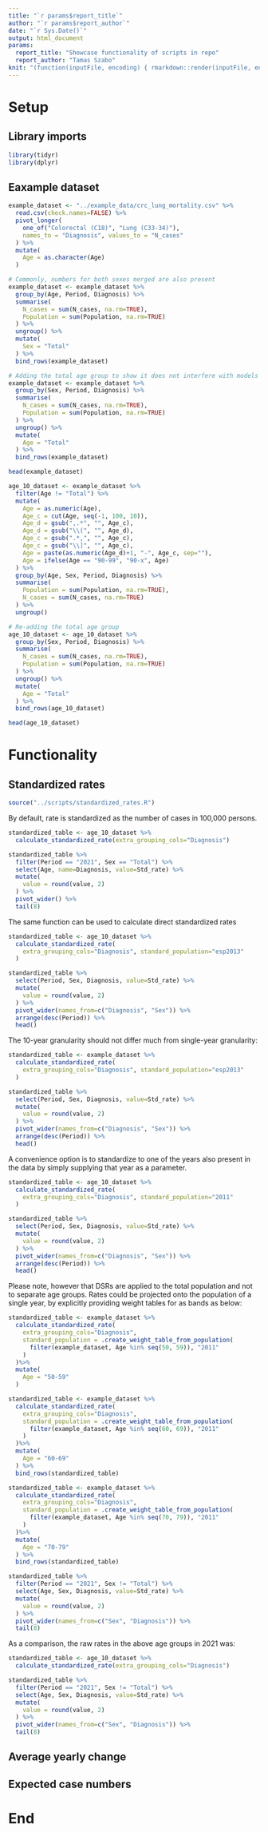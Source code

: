 ```yaml
---
title: "`r params$report_title`"
author: "`r params$report_author`"
date: "`r Sys.Date()`"
output: html_document
params:
  report_title: "Showcase functionality of scripts in repo"
  report_author: "Tamas Szabo"
knit: "(function(inputFile, encoding) { rmarkdown::render(inputFile, encoding = encoding, output_file = file.path(dirname(dirname(inputFile)),'reports',paste(substr(basename(inputFile),1,nchar(basename(inputFile))-4),'_',Sys.Date(),'.html',sep=''))) })"
---
```


# Setup

## Library imports

```r
library(tidyr)
library(dplyr)
```

## Eaxample dataset

```r
example_dataset <- "../example_data/crc_lung_mortality.csv" %>%
  read.csv(check.names=FALSE) %>%
  pivot_longer(
    one_of("Colorectal (C18)", "Lung (C33-34)"),
    names_to = "Diagnosis", values_to = "N_cases"
  ) %>%
  mutate(
    Age = as.character(Age)
  )

# Commonly, numbers for both sexes merged are also present
example_dataset <- example_dataset %>%
  group_by(Age, Period, Diagnosis) %>%
  summarise(
    N_cases = sum(N_cases, na.rm=TRUE),
    Population = sum(Population, na.rm=TRUE)
  ) %>%
  ungroup() %>%
  mutate(
    Sex = "Total"
  ) %>%
  bind_rows(example_dataset)

# Adding the total age group to show it does not interfere with models
example_dataset <- example_dataset %>%
  group_by(Sex, Period, Diagnosis) %>%
  summarise(
    N_cases = sum(N_cases, na.rm=TRUE),
    Population = sum(Population, na.rm=TRUE)
  ) %>%
  ungroup() %>%
  mutate(
    Age = "Total"
  ) %>%
  bind_rows(example_dataset)

head(example_dataset)
```

```r
age_10_dataset <- example_dataset %>%
  filter(Age != "Total") %>%
  mutate(
    Age = as.numeric(Age),
    Age_c = cut(Age, seq(-1, 100, 10)),
    Age_d = gsub(",.*", "", Age_c),
    Age_d = gsub("\\(", "", Age_d),
    Age_c = gsub(".*,", "", Age_c),
    Age_c = gsub("\\]", "", Age_c),
    Age = paste(as.numeric(Age_d)+1, "-", Age_c, sep=""),
    Age = ifelse(Age == "90-99", "90-x", Age)
  ) %>%
  group_by(Age, Sex, Period, Diagnosis) %>%
  summarise(
    Population = sum(Population, na.rm=TRUE),
    N_cases = sum(N_cases, na.rm=TRUE)
  ) %>%
  ungroup()

# Re-adding the total age group
age_10_dataset <- age_10_dataset %>%
  group_by(Sex, Period, Diagnosis) %>%
  summarise(
    N_cases = sum(N_cases, na.rm=TRUE),
    Population = sum(Population, na.rm=TRUE)
  ) %>%
  ungroup() %>%
  mutate(
    Age = "Total"
  ) %>%
  bind_rows(age_10_dataset)

head(age_10_dataset)
```

# Functionality

## Standardized rates

```r
source("../scripts/standardized_rates.R")
```

By default, rate is standardized as the number of cases in 100,000 persons.

```r
standardized_table <- age_10_dataset %>%
  calculate_standardized_rate(extra_grouping_cols="Diagnosis")

standardized_table %>%
  filter(Period == "2021", Sex == "Total") %>%
  select(Age, name=Diagnosis, value=Std_rate) %>%
  mutate(
    value = round(value, 2)
  ) %>%
  pivot_wider() %>%
  tail(8)
```

The same function can be used to calculate direct standardized rates

```r
standardized_table <- age_10_dataset %>%
  calculate_standardized_rate(
    extra_grouping_cols="Diagnosis", standard_population="esp2013"
  )

standardized_table %>%
  select(Period, Sex, Diagnosis, value=Std_rate) %>%
  mutate(
    value = round(value, 2)
  ) %>%
  pivot_wider(names_from=c("Diagnosis", "Sex")) %>%
  arrange(desc(Period)) %>%
  head()
```

The 10-year granularity should not differ much from single-year granularity:

```r
standardized_table <- example_dataset %>%
  calculate_standardized_rate(
    extra_grouping_cols="Diagnosis", standard_population="esp2013"
  )

standardized_table %>%
  select(Period, Sex, Diagnosis, value=Std_rate) %>%
  mutate(
    value = round(value, 2)
  ) %>%
  pivot_wider(names_from=c("Diagnosis", "Sex")) %>%
  arrange(desc(Period)) %>%
  head()
```

A convenience option is to standardize to one of the years also present in the data by simply supplying that year as a parameter.

```r
standardized_table <- age_10_dataset %>%
  calculate_standardized_rate(
    extra_grouping_cols="Diagnosis", standard_population="2011"
  )

standardized_table %>%
  select(Period, Sex, Diagnosis, value=Std_rate) %>%
  mutate(
    value = round(value, 2)
  ) %>%
  pivot_wider(names_from=c("Diagnosis", "Sex")) %>%
  arrange(desc(Period)) %>%
  head()
```

Please note, however that DSRs are applied to the total population and not to separate age groups. Rates could be projected onto the population of a single year, by explicitly providing weight tables for as bands as below:

```r
standardized_table <- example_dataset %>%
  calculate_standardized_rate(
    extra_grouping_cols="Diagnosis",
    standard_population = .create_weight_table_from_population(
      filter(example_dataset, Age %in% seq(50, 59)), "2011"
    )
  )%>%
  mutate(
    Age = "50-59"
  )

standardized_table <- example_dataset %>%
  calculate_standardized_rate(
    extra_grouping_cols="Diagnosis",
    standard_population = .create_weight_table_from_population(
      filter(example_dataset, Age %in% seq(60, 69)), "2011"
    )
  )%>%
  mutate(
    Age = "60-69"
  ) %>%
  bind_rows(standardized_table)

standardized_table <- example_dataset %>%
  calculate_standardized_rate(
    extra_grouping_cols="Diagnosis",
    standard_population = .create_weight_table_from_population(
      filter(example_dataset, Age %in% seq(70, 79)), "2011"
    )
  )%>%
  mutate(
    Age = "70-79"
  ) %>%
  bind_rows(standardized_table)

standardized_table %>%
  filter(Period == "2021", Sex != "Total") %>%
  select(Age, Sex, Diagnosis, value=Std_rate) %>%
  mutate(
    value = round(value, 2)
  ) %>%
  pivot_wider(names_from=c("Sex", "Diagnosis")) %>%
  tail(8)
```

As a comparison, the raw rates in the above age groups in 2021 was:

```r
standardized_table <- age_10_dataset %>%
  calculate_standardized_rate(extra_grouping_cols="Diagnosis")

standardized_table %>%
  filter(Period == "2021", Sex != "Total") %>%
  select(Age, Sex, Diagnosis, value=Std_rate) %>%
  mutate(
    value = round(value, 2)
  ) %>%
  pivot_wider(names_from=c("Sex", "Diagnosis")) %>%
  tail(8)
```

## Average yearly change

## Expected case numbers

# End